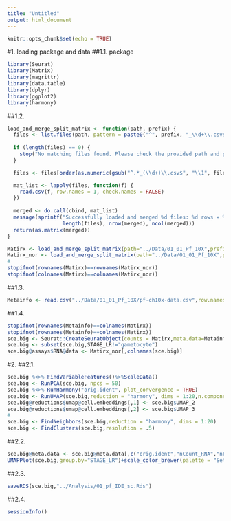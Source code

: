 ```yaml
---
title: "Untitled"
output: html_document
---
```


```r
knitr::opts_chunk$set(echo = TRUE)
```

#1. loading package and data 
##1.1. package
```r
library(Seurat)
library(Matrix)
library(magrittr)
library(data.table)
library(dplyr)
library(ggplot2)
library(harmony)
```
##1.2. 
```r
load_and_merge_split_matrix <- function(path, prefix) {
  files <- list.files(path, pattern = paste0("^", prefix, "_\\d+\\.csv$"), full.names = TRUE)
  
  if (length(files) == 0) {
    stop("No matching files found. Please check the provided path and prefix.")
  }

  files <- files[order(as.numeric(gsub("^.*_(\\d+)\\.csv$", "\\1", files)))]

  mat_list <- lapply(files, function(f) {
    read.csv(f, row.names = 1, check.names = FALSE)
  })
  
  merged <- do.call(cbind, mat_list)
  message(sprintf("Successfully loaded and merged %d files: %d rows × %d columns.", 
                  length(files), nrow(merged), ncol(merged)))
  return(as.matrix(merged))
}

Matirx <- load_and_merge_split_matrix(path="../Data/01_01_Pf_10X",prefix="pf-ch10x-raw")%>%as('dgCMatrix')
Matirx_nor <- load_and_merge_split_matrix(path="../Data/01_01_Pf_10X",prefix="pf-ch10x-exp")%>%as('dgCMatrix')
#
stopifnot(rownames(Matirx)==rownames(Matirx_nor))
stopifnot(colnames(Matirx)==colnames(Matirx_nor))
```
##1.3. 
```r
Metainfo <- read.csv("../Data/01_01_Pf_10X/pf-ch10x-data.csv",row.names = 1)
```
##1.4. 
```r
stopifnot(rownames(Metainfo)==colnames(Matirx))
stopifnot(rownames(Metainfo)==colnames(Matirx))
sce.big <- Seurat::CreateSeuratObject(counts = Matirx,meta.data=Metainfo,project="MCA")
sce.big <- subset(sce.big,STAGE_LR!="gametocyte")
sce.big@assays$RNA@data <- Matirx_nor[,colnames(sce.big)]
```

#2.
##2.1. 
```r
sce.big %<>% FindVariableFeatures()%>%ScaleData()
sce.big <- RunPCA(sce.big, npcs = 50)
sce.big %<>% RunHarmony("orig.ident", plot_convergence = TRUE)
sce.big <- RunUMAP(sce.big,reduction = "harmony", dims = 1:20,n.components = 2L) 
sce.big@reductions$umap@cell.embeddings[,1] <- sce.big$UMAP_2
sce.big@reductions$umap@cell.embeddings[,2] <- sce.big$UMAP_3
#
sce.big <- FindNeighbors(sce.big,reduction = "harmony", dims = 1:20)
sce.big <- FindClusters(sce.big,resolution = .5)
```
##2.2.
```r
sce.big@meta.data <- sce.big@meta.data[,c("orig.ident","nCount_RNA","nFeature_RNA", "STRAIN","DAY","HOST","STAGE_LR")]
UMAPPlot(sce.big,group.by="STAGE_LR")+scale_color_brewer(palette = "Set1")+scale_x_reverse()+scale_y_reverse()
```
##2.3. 
```r
saveRDS(sce.big,"../Analysis/01_pf_IDE_sc.Rds")
```
##2.4.
```r
sessionInfo()
```

